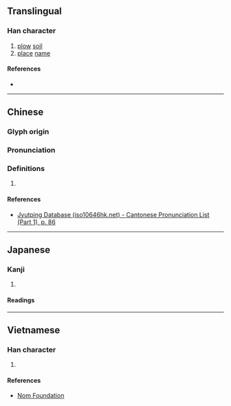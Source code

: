 {{character info}}
==Translingual==

===Han character===
{{Han char|rn=32|rad=土|as=06|sn=9|four=|canj=OIG|ids=⿱伐土}}

# [[plow]] [[soil]]
# [[place]] [[name]]

====References====
* {{Han ref|kx=0228.180|dkj=05056|dj=0464.130|hdz=10439.150|uh=57A1|ud=22433}}

----

==Chinese==
{{zh-forms}}

===Glyph origin===
{{Han etym}}

===Pronunciation===
{{zh-pron
|m=fá
|c=fat6
|mc=y
|oc=y
|cat=
}}

===Definitions===
{{zh-hanzi}}

# {{rfdef|zh}}

====References====
* [http://www.iso10646hk.net/jp/document/download.jsp Jyutping Database (iso10646hk.net) - Cantonese Pronunciation List (Part 1), p. 86]

----

==Japanese==

===Kanji===
{{ja-kanji|grade=|rs=土06}}

# {{rfdef|ja|sort=土06}}

====Readings====
{{ja-readings|on=[[はつ]] (hatsu), [[ぼち]] (bochi)|kun=[[たがやす]] (tagayasu)}}

----

==Vietnamese==

===Han character===
{{vi-hantu|phạt|rs=土06}}

# {{rfdef|vi|sort=土06}}

====References====
* [http://nomfoundation.org/common/nom_details.php?codepoint=57a1 Nom Foundation]